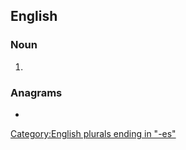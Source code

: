 ==English==

===Noun===
{{head|en|noun plural form}}

# {{plural of|aitch|lang=en}}

===Anagrams===
* {{anagrams|en|Cathies|achiest}}

[[Category:English plurals ending in "-es"]]